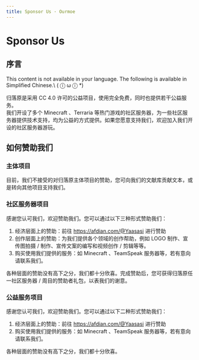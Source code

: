 ```yaml
---
title: Sponsor Us · Ourmoe
---
```




# Sponsor Us

## 序言

<Callout type="error" emoji="️🚫">
  This content is not available in your language. The following is available in Simplified Chinese.\
   ( ⓛ ω ⓛ &#42;)
</Callout>

归落原是采用 CC 4.0 许可的公益项目，使用完全免费，同时也提供若干公益服务。\
我们开设了多个 Minecraft 、Terraria 等热门游戏的社区服务器，为一些社区服务器提供技术支持，均为公益的方式提供。如果您愿意支持我们，欢迎加入我们开设的社区服务器游玩。

## 如何赞助我们

### 主体项目

目前，我们不接受的对归落原主体项目的赞助，您可向我们的文献库贡献文本，或是转向其他项目支持我们。

### 社区服务器项目

感谢您认可我们，欢迎赞助我们。您可以通过以下三种形式赞助我们：

1. 经济层面上的赞助：前往 https://afdian.com/@Yaasasi 进行赞助
2. 创作层面上的赞助：为我们提供各个领域的创作帮助，例如 LOGO 制作、宣传图拍摄 / 制作、宣传文案的编写和视频创作 / 剪辑等等。
3. 购买使用我们提供的服务：如 Minecraft 、TeamSpeak 服务器等，若有意向请联系我们。

各种层面的赞助没有高下之分，我们都十分欣喜。完成赞助后，您可获得归落原任一社区服务器 / 周目的赞助者礼包，以表我们的谢意。

### 公益服务项目

感谢您认可我们，欢迎赞助我们。您可以通过以下二种形式赞助我们：

1. 经济层面上的赞助：前往 https://afdian.com/@Yaasasi 进行赞助
2. 购买使用我们提供的服务：如 Minecraft 、TeamSpeak 服务器等，若有意向请联系我们。

各种层面的赞助没有高下之分，我们都十分欣喜。